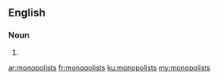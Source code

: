 ==English==

===Noun===
{{head|en|plural}}

# {{plural of|monopolist|lang=en|nocat=1}}

[[ar:monopolists]]
[[fr:monopolists]]
[[ku:monopolists]]
[[my:monopolists]]